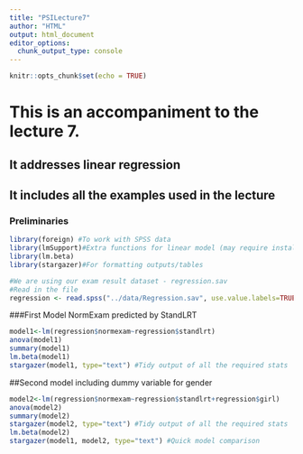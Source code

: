 ```yaml
---
title: "PSILecture7"
author: "HTML"
output: html_document
editor_options: 
  chunk_output_type: console
---
```


```r
knitr::opts_chunk$set(echo = TRUE)
```

#  This is an accompaniment to the lecture 7.
## It addresses linear regression
##  It includes all the examples used in the lecture

### Preliminaries
```r

library(foreign) #To work with SPSS data
library(lmSupport)#Extra functions for linear model (may require install of nloptr also)
library(lm.beta)
library(stargazer)#For formatting outputs/tables

```


```r
#We are using our exam result dataset - regression.sav
#Read in the file
regression <- read.spss("../data/Regression.sav", use.value.labels=TRUE, max.value.labels=Inf, to.data.frame=TRUE)

```

###First Model NormExam predicted by StandLRT
```r
model1<-lm(regression$normexam~regression$standlrt)
anova(model1)
summary(model1)
lm.beta(model1)
stargazer(model1, type="text") #Tidy output of all the required stats
```
##Second model including dummy variable for gender
```r
model2<-lm(regression$normexam~regression$standlrt+regression$girl)
anova(model2)
summary(model2)
stargazer(model2, type="text") #Tidy output of all the required stats
lm.beta(model2)
stargazer(model1, model2, type="text") #Quick model comparison

```

